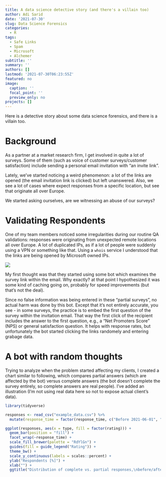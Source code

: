 ```yaml
---
title: A data science detective story (and there's a villain too)
author: Adi Sarid
date: '2021-07-30'
slug: Data Science Forensics
categories:
  - R
tags:
  - Safe Links
  - Spam
  - Microsoft
  - Alchemer
subtitle: ''
summary: ''
authors: []
lastmod: '2021-07-30T06:23:55Z'
featured: no
image:
  caption: ''
  focal_point: ''
  preview_only: no
projects: []
---
```



Here is a detective story about some data science forensics, and there is a villain too.

# Background

As a partner at a market research firm, I get involved in quite a lot of surveys. Some of them (such as voice of customer surveys/customer satisfaction) include sending a personal email invitation with "an invite link". 

Lately, we've started noticing a weird phenomenon: a lot of the links are opened (the email invitation link is clicked) but left unanswered. Also, we see a lot of cases where expect responses from a specific location, but see that originate all over Europe.

We started asking ourselves, are we witnessing an abuse of our surveys?


# Validating Respondents

One of my team members noticed some irregularities during our routine QA validations: responses were originating from unexpected remote locations all over Europe. A lot of duplicated IPs, as if a lot of people were suddenly using a VPN or something like that. Using a `whois` service I understood that the links are being opened by Microsoft owned IPs.

![](Bot-ip-range.jpg)

My first thought was that they started using some bot which examines the survey link within the email. Why exactly? at that point I hypothesized it was some kind of caching going on, probably for speed improvements (but that's not the deal).

Since no false information was being entered in these "partial surveys", no actual harm was done by this bot. Except that it's not entirely accurate, you see - in some surveys, the practice is to embed the first question of the survey within the invitation email. That way the first click of the recipient includes the answer to the first question, e.g., a "Net Promoters Score" (NPS) or general satisfaction question. It helps with response rates, but unfortunately the bot started clicking the links randomely and entering grabage data.


# A bot with random thoughts

Trying to analyze when the problem started affecting my clients, I created a chart similar to following, which compares partial answers (which are affected by the bot) versus complete answers (the bot doesn't complete the survey entirely, so complete answers are real people). I've added an illustration (I'm not using real data here so not to expose actual client's data).

```r
library(tidyverse)

responses <- read_csv("example_data.csv") %>% 
  mutate(response_time = factor(response_time, c("Before 2021-06-01", "After 2021-06-01")))

ggplot(responses, aes(x = type, fill = factor(rating))) + 
  geom_bar(position = "fill") + 
  facet_wrap(~response_time) + 
  scale_fill_brewer(palette = "RdYlGn") + 
  guides(fill = guide_legend("Rating")) + 
  theme_bw() + 
  scale_y_continuous(labels = scales::percent) + 
  ylab("Respondents [%]") + 
  xlab("") + 
  ggtitle("Distribution of complete vs. partial responses,\nbefore/after June 21")

```



